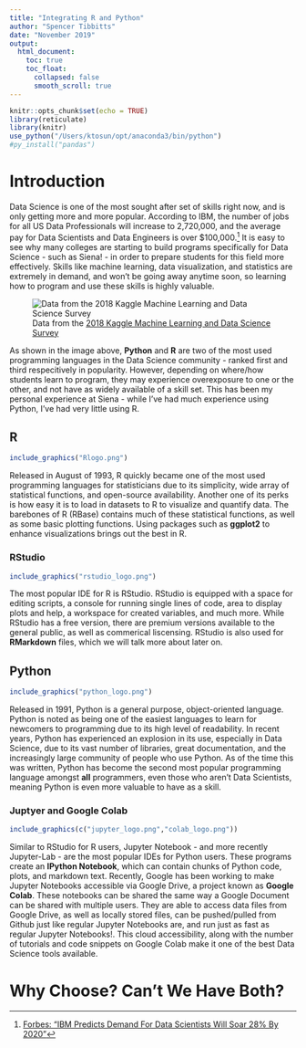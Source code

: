 ```yaml
---
title: "Integrating R and Python"
author: "Spencer Tibbitts"
date: "November 2019"
output:
  html_document:
    toc: true
    toc_float:
      collapsed: false
      smooth_scroll: true
---
```


```r
knitr::opts_chunk$set(echo = TRUE)
library(reticulate)
library(knitr)
use_python("/Users/ktosun/opt/anaconda3/bin/python")
#py_install("pandas")
```

# Introduction

Data Science is one of the most sought after set of skills right now, and is only getting more and more popular.  According to IBM, the number of jobs for all US Data Professionals will increase to 2,720,000, and the average pay for Data Scientists and Data Engineers is over $100,000.[^1] It is easy to see why many colleges are starting to build programs specifically for Data Science  - such as Siena! - in order to prepare students for this field more effectively.  Skills like machine learning, data visualization, and statistics are extremely in demand, and won't be going away anytime soon, so learning how to program and use these skills is highly valuable.  

![Data from the [2018 Kaggle Machine Learning and Data Science Survey](http://www.kaggle.com/kaggle/kaggle-survey-2018)](most_popular_data_science.png)

As shown in the image above, **Python** and **R** are two of the most used programming languages in the Data Science community - ranked first and third respecitively in popularity.  However, depending on where/how students learn to program, they may experience overexposure to one or the other, and not have as widely available of a skill set.  This has been my personal experience at Siena - while I've had much experience using Python, I've had very little using R.

## R
```r
include_graphics("Rlogo.png") 
```

Released in August of 1993, R quickly became one of the most used programming languages for statisticians due to its simplicity, wide array of statistical functions, and open-source availability.  Another one of its perks is how easy it is to load in datasets to R to visualize and quantify data.  The barebones of R (RBase) contains much of these statistical functions, as well as some basic plotting functions.  Using packages such as **ggplot2** to enhance visualizations  brings out the best in R.  

### RStudio
```r
include_graphics("rstudio_logo.png") 
```

The most popular IDE for R is RStudio.  RStudio is equipped with a space for editing scripts, a console for running single lines of code, area to display plots and help, a workspace for created variables, and much more.  While RStudio has a free version, there are premium versions available to the general public, as well as commerical liscensing.  RStudio is also used for **RMarkdown** files, which we will talk more about later on.

## Python

```r
include_graphics("python_logo.png") 
```

Released in 1991, Python is a general purpose, object-oriented language.  Python is noted as being one of the easiest languages to learn for newcomers to programming due to its high level of readability.  In recent years, Python has experienced an explosion in its use, especially in Data Science, due to its vast number of libraries, great documentation, and the increasingly large community of people who use Python.  As of the time this was written, Python has become the second most popular programming language amongst **all** programmers, even those who aren't Data Scientists, meaning Python is even more valuable to have as a skill.

### Juptyer and Google Colab
```r
include_graphics(c("jupyter_logo.png","colab_logo.png")) 
```

Similar to RStudio for R users, Jupyter Notebook - and more recently Jupyter-Lab - are the most popular IDEs for Python users.  These programs create an **IPython Notebook**, which can contain chunks of Python code, plots, and markdown text.  Recently, Google has been working to make Jupyter Notebooks accessible via Google Drive, a project known as **Google Colab**.  These notebooks can be shared the same way a Google Document can be shared with multiple users.  They are able to access data files from Google Drive, as well as locally stored files, can be pushed/pulled from Github just like regular Jupyter Notebooks are, and run just as fast as regular Jupyter Notebooks!.  This cloud accessibility, along with the number of tutorials and code snippets on Google Colab make it one of the best Data Science tools available.

# Why Choose? Can't We Have Both?

<!--Footnotes-->
[^1]: [Forbes: "IBM Predicts Demand For Data Scientists Will Soar 28% By 2020"](https://www.forbes.com/sites/louiscolumbus/2017/05/13/ibm-predicts-demand-for-data-scientists-will-soar-28-by-2020/#2262aec17e3b)